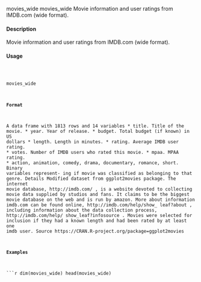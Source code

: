 
movies_wide
movies_wide
Movie information and user ratings from IMDB.com (wide format).

#### Description

Movie information and user ratings from IMDB.com (wide format).

#### Usage
<pre><code>

movies_wide

#### Format

A data frame with 1813 rows and 14 variables
* title. Title of the movie.
* year. Year of release.
* budget. Total budget (if known) in US dollars
* length. Length in minutes.
* rating. Average IMDB user rating.
* votes. Number of IMDB users who rated this movie.
* mpaa. MPAA rating.
* action, animation, comedy, drama, documentary, romance, short.  Binary variables represent-
ing if movie was classified as belonging to that genre.
Details
Modified dataset from
ggplot2movies
package.
The internet movie database,
http://imdb.com/
,  is a website devoted to collecting movie data
supplied by studios and fans.  It claims to be the biggest movie database on the web and is run by
amazon.  More about information imdb.com can be found online,
http://imdb.com/help/show_
leaf?about
,  including information about the data collection process,
http://imdb.com/help/
show_leaf?infosource
.
Movies were selected for inclusion if they had a known length and had been rated by at least one
imdb user.
Source
https://CRAN.R-project.org/package=ggplot2movies

#### Examples
```r

dim(movies_wide)
head(movies_wide)
